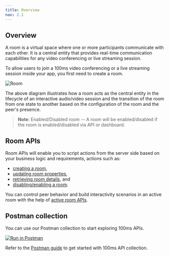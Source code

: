 ```yaml
---
title: Overview
nav: 2.1
---
```


## Overview

A room is a virtual space where one or more participants communicate with each other. It is a central entity that provides real-time communication capabilities for any video conferencing or live streaming session.

To allow users to join a 100ms video conferencing or a live streaming session inside your app, you first need to create a room.

![Room](/docs/v2/room.png)

The above diagram illustrates how a room acts as the central entity in the lifecycle of an interactive audio/video session and the transition of the room from one state to another based on the configuration of the room and the peer's presence.

> **Note**: Enabled/Disabled room -- A room will be enabled/disabled if the room is enabled/disabled via API or dashboard.

## Room APIs

Room APIs will enable you to script actions from the server side based on your business logic and requirements, actions such as:

-   [creating a room](/server-side/v2/Rooms/create-via-api),
-   [updating room properties](/server-side/v2/Rooms/update-a-room),
-   [retrieving room details](/server-side/v2/Rooms/retrieve-room), and
-   [disabling/enabling a room](/server-side/v2/Rooms/disable-or-enable).

You can control peer behavior and build interactivity scenarios in an active room with the help of [active room APIs](/server-side/v2/active-rooms/overview).

## Postman collection

You can use our Postman collection to start exploring 100ms APIs.

[![Run in Postman](https://run.pstmn.io/button.svg)](https://god.gw.postman.com/run-collection/22726679-47dcd974-29d5-4965-a35b-bf9b74a8b25a?action=collection%2Ffork&collection-url=entityId%3D22726679-47dcd974-29d5-4965-a35b-bf9b74a8b25a%26entityType%3Dcollection%26workspaceId%3Dd9145dd6-337b-4761-81d6-21a30b4147a2)

Refer to the [Postman guide](/server-side/v2/introduction/postman-guide) to get started with 100ms API collection.
